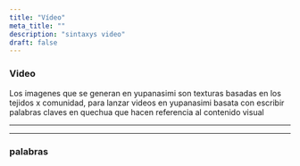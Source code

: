 ```yaml
---
title: "Vídeo"
meta_title: ""
description: "sintaxys video"
draft: false
---
```



### Video 

Los imagenes que se generan en yupanasimi son texturas basadas en los tejidos x comunidad, para lanzar videos en yupanasimi basata con escribir palabras claves en quechua que hacen referencia al contenido visual

---


---


### palabras 




</ul>




















